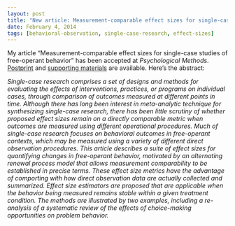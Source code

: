 ```yaml
---
layout: post
title: "New article: Measurement-comparable effect sizes for single-case studies of free-operant behavior"
date: February 4, 2014
tags: [behavioral-observation, single-case-research, effect-sizes]
---
```


My article "Measurement-comparable effect sizes for single-case studies of free-operant behavior" has been accepted at _Psychological Methods_. [Postprint]({{ site.url }}/files/Measurement-comparable-ES.pdf) and  [supporting materials]({{ site.url }}/files/Measuerment-comparable-ES-Appendix.pdf) are available. Here's the abstract:

_Single-case research comprises a set of designs and methods for evaluating the effects of interventions, practices, or programs on individual cases, through comparison of outcomes measured at different points in time. Although there has long been interest in meta-analytic technique for synthesizing single-case research, there has been little scrutiny of whether proposed effect sizes remain on a directly comparable metric when outcomes are measured using different operational procedures. Much of single-case research focuses on behavioral outcomes in free-operant contexts, which may be measured using a variety of different direct observation procedures. This article describes a suite of effect sizes for quantifying changes in free-operant behavior, motivated by an alternating renewal process model that allows measurement comparability to be established in precise terms. These effect size metrics have the advantage of comporting with how direct observation data are actually collected and summarized. Effect size estimators are proposed that are applicable when the behavior being measured remains stable within a given treatment condition. The methods are illustrated by two examples, including a re-analysis of a systematic review of the effects of choice-making opportunities on problem behavior._
